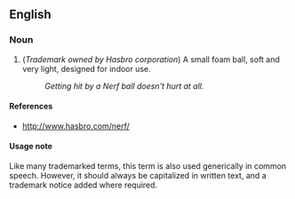 == English ==

=== Noun ===

# (''Trademark owned by Hasbro corporation'') A small foam ball, soft and very light, designed for indoor use.
#: ''Getting hit by a Nerf ball doesn't hurt at all.''

==== References ====
* http://www.hasbro.com/nerf/

==== Usage note ====

Like many trademarked terms, this term is also used generically in common speech.  However, it should always be capitalized in written text, and a trademark notice added where required.